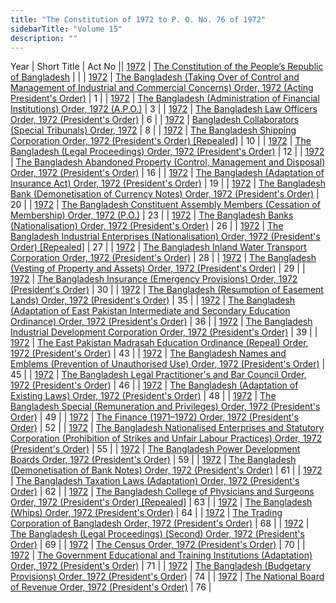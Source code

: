 ```yaml
---
title: "The Constitution of 1972 to P. O. No. 76 of 1972"
sidebarTitle: "Volume 15"
description: ""
---
```


Year | Short Title | Act No || [1972](/act-367.html) | [The Constitution of the People‌‌‍’s Republic of Bangladesh](/act-367.html) |  |
| [1972](/act-368.html) | [The Bangladesh (Taking Over of Control and Management of Industrial and Commercial Concerns) Order, 1972 (Acting President's Order)](/act-368.html) | 1 |
| [1972](/act-369.html) | [The Bangladesh (Administration of Financial Institutions) Order, 1972 (A.P.O.)](/act-369.html) | 3 |
| [1972](/act-370.html) | [The Bangladesh Law Officers Order, 1972 (President's Order)](/act-370.html) | 6 |
| [1972](/act-1310.html) | [Bangladesh Collaborators (Special Tribunals) Order, 1972](/act-1310.html) | 8 |
| [1972](/act-371.html) | [The Bangladesh Shipping Corporation Order, 1972 (President's Order) [Repealed]](/act-371.html) | 10 |
| [1972](/act-372.html) | [The Bangladesh (Legal Proceedings) Order, 1972 (President's Order)](/act-372.html) | 12 |
| [1972](/act-373.html) | [The Bangladesh Abandoned Property (Control, Management and Disposal) Order, 1972 (President's Order)](/act-373.html) | 16 |
| [1972](/act-374.html) | [The Bangladesh (Adaptation of Insurance Act) Order, 1972 (President's Order)](/act-374.html) | 19 |
| [1972](/act-375.html) | [The Bangladesh Bank (Demonetisation of Currency Notes) Order, 1972 (President's Order)](/act-375.html) | 20 |
| [1972](/act-376.html) | [The Bangladesh Constituent Assembly Members (Cessation of Membership) Order, 1972 (P.O.)](/act-376.html) | 23 |
| [1972](/act-377.html) | [The Bangladesh Banks (Nationalisation) Order, 1972 (President's Order)](/act-377.html) | 26 |
| [1972](/act-378.html) | [The Bangladesh Industrial Enterprises (Nationalisation) Order, 1972 (President's Order) [Repealed]](/act-378.html) | 27 |
| [1972](/act-379.html) | [The Bangladesh Inland Water Transport Corporation Order, 1972 (President's Order)](/act-379.html) | 28 |
| [1972](/act-380.html) | [The Bangladesh (Vesting of Property and Assets) Order, 1972 (President's Order)](/act-380.html) | 29 |
| [1972](/act-381.html) | [The Bangladesh Insurance (Emergency Provisions) Order, 1972 (President's Order)](/act-381.html) | 30 |
| [1972](/act-382.html) | [The Bangladesh (Resumption of Easement Lands) Order, 1972 (President's Order)](/act-382.html) | 35 |
| [1972](/act-383.html) | [The Bangladesh (Adaptation of East Pakistan Intermediate and Secondary Education Ordinance) Order, 1972 (President's Order)](/act-383.html) | 36 |
| [1972](/act-384.html) | [The Bangladesh Industrial Development Corporation Order, 1972 (President's Order)](/act-384.html) | 39 |
| [1972](/act-385.html) | [The East Pakistan Madrasah Education Ordinance (Repeal) Order, 1972 (President's Order)](/act-385.html) | 43 |
| [1972](/act-386.html) | [The Bangladesh Names and Emblems (Prevention of Unauthorised Use) Order, 1972 (President's Order)](/act-386.html) | 45 |
| [1972](/act-387.html) | [The Bangladesh Legal Practitioner's and Bar Council Order, 1972 (President's Order)](/act-387.html) | 46 |
| [1972](/act-388.html) | [The Bangladesh (Adaptation of Existing Laws) Order, 1972 (President's Order)](/act-388.html) | 48 |
| [1972](/act-389.html) | [The Bangladesh Special (Remuneration and Privileges) Order, 1972 (President's Order)](/act-389.html) | 49 |
| [1972](/act-390.html) | [The Finance (1971–1972) Order, 1972 (President's Order)](/act-390.html) | 52 |
| [1972](/act-391.html) | [The Bangladesh Nationalised Enterprises and Statutory Corporation (Prohibition of Strikes and Unfair Labour Practices) Order, 1972 (President's Order)](/act-391.html) | 55 |
| [1972](/act-392.html) | [The Bangladesh Power Development Boards Order, 1972 (President's Order)](/act-392.html) | 59 |
| [1972](/act-393.html) | [The Bangladesh (Demonetisation of Bank Notes) Order, 1972 (President's Order)](/act-393.html) | 61 |
| [1972](/act-394.html) | [The Bangladesh Taxation Laws (Adaptation) Order, 1972 (President's Order)](/act-394.html) | 62 |
| [1972](/act-395.html) | [The Bangladesh College of Physicians and Surgeons Order, 1972 (President's Order) [Repealed]](/act-395.html) | 63 |
| [1972](/act-396.html) | [The Bangladesh (Whips) Order, 1972 (President's Order)](/act-396.html) | 64 |
| [1972](/act-397.html) | [The Trading Corporation of Bangladesh Order, 1972 (President's Order)](/act-397.html) | 68 |
| [1972](/act-398.html) | [The Bangladesh (Legal Proceedings) (Second) Order, 1972 (President's Order)](/act-398.html) | 69 |
| [1972](/act-399.html) | [The Census Order, 1972 (President's Order)](/act-399.html) | 70 |
| [1972](/act-400.html) | [The Government Educational and Training Institutions (Adaptation) Order, 1972 (President's Order)](/act-400.html) | 71 |
| [1972](/act-401.html) | [The Bangladesh (Budgetary Provisions) Order, 1972 (President's Order)](/act-401.html) | 74 |
| [1972](/act-402.html) | [The National Board of Revenue Order, 1972 (President's Order)](/act-402.html) | 76 |
